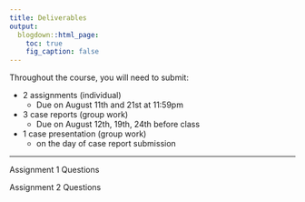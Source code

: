 ```yaml
---
title: Deliverables
output:
  blogdown::html_page:
    toc: true
    fig_caption: false
---
```


Throughout the course, you will need to submit:

  - 2 assignments (individual)
    - Due on August 11th and 21st at 11:59pm
    
  - 3 case reports (group work)
    - Due on August 12th, 19th, 24th before class
    
  - 1 case presentation (group work)
    - on the day of case report submission
    
---

Assignment 1 Questions

Assignment 2 Questions